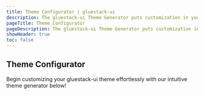 ```yaml
---
title: Theme Configurator | gluestack-ui
description: The gluestack-ui Theme Generator puts customization in your hands, allowing you to tailor your Gluestack theme to suit your preferences. With this intuitive tool, you can effortlessly adjust your project's theme and colors.
pageTitle: Theme Configurator
pageDescription: The gluestack-ui Theme Generator puts customization in your hands, allowing you to tailor your Gluestack theme to suit your preferences. With this intuitive tool, you can effortlessly adjust your project's theme and colors.
showHeader: true
toc: false
---
```




<Meta title="with-nativewind/Home/Theme Configuration/Theme Configurator" />

## Theme Configurator

Begin customizing your gluestack-ui theme effortlessly with our intuitive theme generator below!

<ThemeConfigurator isNativewind={true} />
